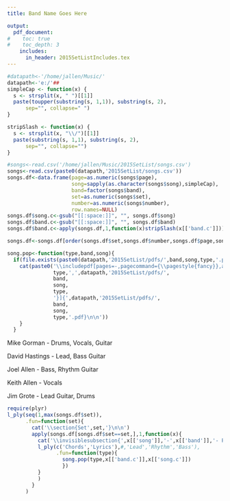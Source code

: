 ```yaml
---
title: Band Name Goes Here

output:
  pdf_document:
#    toc: true
#    toc_depth: 3
    includes:
      in_header: 2015SetListIncludes.tex
---
```

\lhead{}
\chead{}
\rhead{\thepage}
\lfoot{}
\cfoot{}
\rfoot{}
\renewcommand{\headrulewidth}{0pt}
\renewcommand{\footrulewidth}{0pt}

\hypersetup{linkcolor=black}
\cleardoublepage
\phantomsection
\addcontentsline{toc}{section}{Contents}

\tableofcontents


```r
#datapath<-'/home/jallen/Music/'
datapath<-'e:/'##
simpleCap <- function(x) {
  s <- strsplit(x, " ")[[1]]
  paste(toupper(substring(s, 1,1)), substring(s, 2),
      sep="", collapse=" ")
}

stripSlash <- function(x) {
  s <- strsplit(x, "\\/")[[1]]
  paste(substring(s, 1,1), substring(s, 2),
      sep="", collapse="")
}

#songs<-read.csv('/home/jallen/Music/2015SetList/songs.csv')
songs<-read.csv(paste0(datapath,'2015SetList/songs.csv'))
songs.df<-data.frame(page=as.numeric(songs$page),
                     song=sapply(as.character(songs$song),simpleCap),
                     band=factor(songs$band),
                     set=as.numeric(songs$set),
                     number=as.numeric(songs$number),
                     row.names=NULL)
songs.df$song.c<-gsub("[[:space:]]", "", songs.df$song)
songs.df$band.c<-gsub("[[:space:]]", "", songs.df$band)
songs.df$band.c<-apply(songs.df,1,function(x)stripSlash(x[['band.c']]))

songs.df<-songs.df[order(songs.df$set,songs.df$number,songs.df$page,songs.df$band,songs.df$song),]

song.pop<-function(type,band,song){
  if(file.exists(paste0(datapath,'2015SetList/pdfs/',band,song,type,'.pdf'))){
    cat(paste0('\\includepdf[pages=-,pagecommand={\\pagestyle{fancy}},addtotoc={1,subsubsection,2,',
               type,',',datapath,'2015SetList/pdfs/',
               band,
               song,
               type,
               '}]{',datapath,'2015SetList/pdfs/',
               band,
               song,
               type,'.pdf}\n\n'))
    }
  }
```

\newpage

\section{The Band}
\huge
Mike Gorman - Drums, Vocals, Guitar
\vspace{1em}

David Hastings - Lead, Bass Guitar
\vspace{1em}

Joel Allen - Bass, Rhythm Guitar
\vspace{1em}

Keith Allen - Vocals
\vspace{1em}

Jim Grote - Lead Guitar, Drums

\newpage

```r
require(plyr)
l_ply(seq(1,max(songs.df$set)),
      .fun=function(set){
        cat('\\section{Set',set,'}\n\n')
        apply(songs.df[songs.df$set==set,],1,function(x){
          cat('\\invisiblesubsection{',x[['song']],'-',x[['band']],'- Page',x[['page']],'}\n\n')
          l_ply(c('Chords','Lyrics'),#,'Lead','Rhythm','Bass'),
                .fun=function(type){
                  song.pop(type,x[['band.c']],x[['song.c']])
                  })
          }
          )
        }
      )
```

